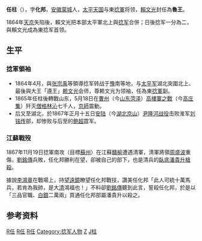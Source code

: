 {{Refimprove |time=2010-02-28T03:33:55+00:00 }}

'''任柱'''（{{Bd|？||1867年}}），字'''化邦'''，[[安徽|安徽]][[蒙城|蒙城]]人，[[太平天国|太平天国]]与東[[捻軍|捻軍]]将领，[[賴文光|賴文光]]封任為'''魯王'''。

1864年[[南京|天京]]失陷後，賴文光把本部太平軍北上與[[捻军|捻军]]合併；日後捻军一分為二，與賴文光成為東捻军首领。

==生平==
===捻軍領袖===
*1864年4月，與[[张宗禹|张宗禹]]等領導捻军转战于[[豫|豫]]南等地，与[[太平军|太平军]]湖北突圍北上、最後與大王「遵王」[[赖文光|赖文光]]会师，尊赖文光为领袖，任為東[[捻軍|捻軍]]副。
*1865年任柱後轉戰山东，5月18日在[[曹州|曹州]]（今[[山东|山东]][[菏泽|菏泽]]）[[高樓寨之戰|高樓寨之戰]]（今[[高庄集|高庄集]]）歼灭[[僧格林沁|僧格林沁]]七千人，[[京師|京師]]震動。
*后又至湖北，於1867年正月十五日[[安陆|安陆]]（今[[湖北|湖北]][[京山|京山]]）[[尹隆河战役|尹隆河战役]]击败淮军[[刘铭传|刘铭传]]部，却惨败与后至的[[鲍超|鲍超]]霆军。

===江蘇戰歿===
1867年11月19日捻軍南攻（目標[[蘇州|蘇州]]）在江蘇[[贛榆|贛榆]]遭遇清軍，清軍將領[[周盛波|周盛波]]重傷，[[劉銘傳|劉銘傳]]兵敗，任化邦勝利在望，卻被自己的部下，也是清兵的[[臥底|臥底]][[潘貴升|潘貴升]][[槍殺|槍殺]]。

據說[[李鴻章|李鴻章]]在戰場上，持[[望遠鏡|望遠鏡]]瞭望任化邦戰技，讚美任化邦「此人可統十萬馬兵，若肯為我帥，是大[[清|清]]鴻福也！」不料卻[[劉銘傳|劉銘傳]]聽到此言，誓殺任化邦，於是以「三品官職、[[白銀|白銀]]二萬兩」買通任化邦部屬潘貴升以殺之。

==参考资料==
{{reflist}}

{{中國民變起事領袖}}
{{清朝人物小作品}}
[[Category:1867年逝世|R任]]
[[Category:太平天国将领|R任]]
[[Category:太平天國諸王|R任]]
[[Category:捻军人物|Category:捻军人物]]
[[Category:任姓|Z]]
[[Category:任姓|J柱]]